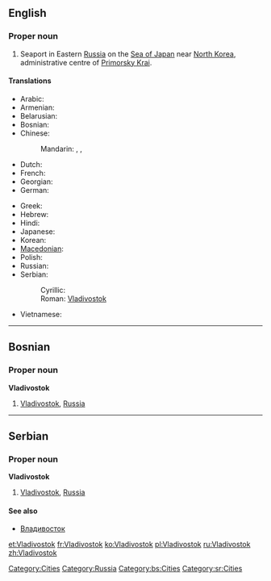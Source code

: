 ==English==
{{wikipedia}}

===Proper noun===
{{en-proper noun}}

# Seaport in Eastern [[Russia]] on the [[Sea of Japan]] near [[North Korea]], administrative centre of [[Primorsky Krai]].

====Translations====
{{trans-top|seaport in Russia}}
* Arabic: {{t|ar|فلاديفوستوك|m|tr=fladifustuuk|sc=Arab}}
* Armenian: {{t|hy|Վլադիվոստոկ|tr=Vladivostok|sc=Armn|xs=Armenian}}
* Belarusian: {{t|be|Уладзівасток|m|tr=Uladzivastók|sc=Cyrl}}
* Bosnian: {{t-|bs|Vladivostok|m}}
* Chinese:
*: Mandarin: {{t|zh|符拉迪沃斯托克|tr=Fúlādíwòsītuōkè|sc=Hani}},  {{t|zh|海參崴|sc=Hani}},  {{t|zh|海参崴|tr=Hǎishēnwǎi|sc=Hani}}
* Dutch: {{t-|nl|Vladivostok}}
* French: {{t+|fr|Vladivostok|m}}
* Georgian: {{t|ka|ვლადივოსტოკი|sc=Geor}}
* German: {{t-|de|Wladiwostok|n}}
{{trans-mid}}
* Greek: {{t|el|Βλαδιβοστόκ|tr=Vladivostók|sc=Grek}}
* Hebrew: {{t|he|ולדיווסטוק|sc=Hebr}}
* Hindi: {{t|hi|व्लादिवोस्तोक|sc=Deva}}
* Japanese: {{t-|ja|ウラジオストク|tr=Urajiosutoku|sc=Jpan}}
* Korean: {{t|ko|블라디보스토크|tr=Beulladiboseutokeu|sc=Kore}}
* [[Macedonian]]: {{t-|mk|Владивосток|m|tr=Vladivóstok|sc=Cyrl|xs=Macedonian}}
* Polish: {{t-|pl|Władywostok|m}}
* Russian: {{t+|ru|Владивосток|m|tr=Vladivostók|sc=Cyrl}}
* Serbian:
*: Cyrillic: {{t-|sr|Владивосток|m|sc=Cyrl}}
*: Roman: [[Vladivostok#Serbian|Vladivostok]] {{m}}
* Vietnamese: {{t|vi|Vladivostok}}
{{trans-bottom}}

[[Category:Cities]]
[[Category:Russia]]

----

==Bosnian==

===Proper noun===
'''Vladivostok''' {{m}}

# [[Vladivostok#English|Vladivostok]], [[Russia]]

[[Category:bs:Cities]]

----

==Serbian==

===Proper noun===
'''Vladivostok''' {{m}}

# [[Vladivostok#English|Vladivostok]], [[Russia]]

====See also====
* [[Владивосток#Serbian|Владивосток]]

[[Category:sr:Cities]]

[[et:Vladivostok]]
[[fr:Vladivostok]]
[[ko:Vladivostok]]
[[pl:Vladivostok]]
[[ru:Vladivostok]]
[[zh:Vladivostok]]